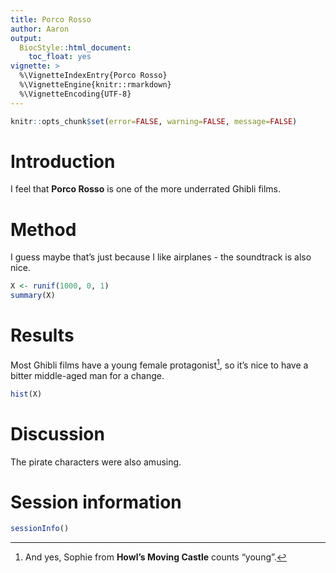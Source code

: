 ```yaml
---
title: Porco Rosso
author: Aaron
output:
  BiocStyle::html_document:
    toc_float: yes
vignette: >
  %\VignetteIndexEntry{Porco Rosso}
  %\VignetteEngine{knitr::rmarkdown}
  %\VignetteEncoding{UTF-8}
---   
```


```r
knitr::opts_chunk$set(error=FALSE, warning=FALSE, message=FALSE)
```

# Introduction

I feel that **Porco Rosso** is one of the more underrated Ghibli films.

# Method

I guess maybe that's just because I like airplanes - the soundtrack is also nice.

```r
X <- runif(1000, 0, 1)
summary(X)
```

# Results

Most Ghibli films have a young female protagonist^[And yes, Sophie from **Howl's Moving Castle** counts "young".], so it's nice to have a bitter middle-aged man for a change.

```r
hist(X)
```

# Discussion

The pirate characters were also amusing.

# Session information

```r
sessionInfo()
```
